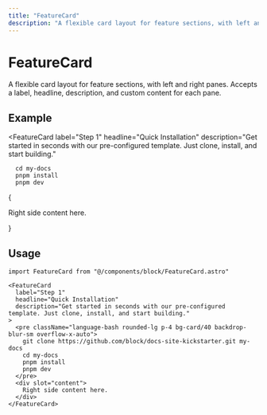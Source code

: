 ```yaml
---
title: "FeatureCard"
description: "A flexible card layout for feature sections, with left and right panes."
---
```




<DocsLayout title={frontmatter.title} description={frontmatter.description}>

# FeatureCard

A flexible card layout for feature sections, with left and right panes. Accepts a label, headline, description, and custom content for each pane.

## Example

<FeatureCard
  label="Step 1"
  headline="Quick Installation"
  description="Get started in seconds with our pre-configured template. Just clone, install, and start building."
>
  ```git clone https://github.com/block/docs-site-kickstarter.git my-docs
    cd my-docs
    pnpm install
    pnpm dev
  ```
  { <div slot="content">
    Right side content here.
  </div> }
</FeatureCard>

## Usage

```tsx
import FeatureCard from "@/components/block/FeatureCard.astro"

<FeatureCard
  label="Step 1"
  headline="Quick Installation"
  description="Get started in seconds with our pre-configured template. Just clone, install, and start building."
>
  <pre className="language-bash rounded-lg p-4 bg-card/40 backdrop-blur-sm overflow-x-auto">
    git clone https://github.com/block/docs-site-kickstarter.git my-docs
    cd my-docs
    pnpm install
    pnpm dev
  </pre>
  <div slot="content">
    Right side content here.
  </div>
</FeatureCard>
```

</DocsLayout> 